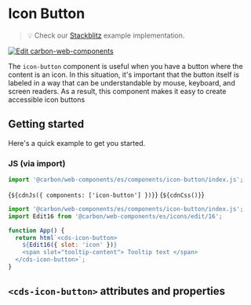 
<Meta of={IconButtonStories} />

# Icon Button

> 💡 Check our
> [Stackblitz](https://stackblitz.com/github/carbon-design-system/carbon-for-ibm-dotcom/tree/main/packages/web-components/examples/stackblitz/basic/components/icon-button)
> example implementation.

[![Edit carbon-web-components](https://developer.stackblitz.com/img/open_in_stackblitz.svg)](https://stackblitz.com/github/carbon-design-system/carbon-for-ibm-dotcom/tree/main/packages/carbon-web-components/examples/stackblitz/basic/components/icon-button)

The `icon-button` component is useful when you have a button where the content
is an icon. In this situation, it's important that the button itself is labeled
in a way that can be understandable by mouse, keyboard, and screen readers. As a
result, this component makes it easy to create accessible icon buttons

## Getting started

Here's a quick example to get you started.

### JS (via import)

```javascript
import '@carbon/web-components/es/components/icon-button/index.js';
```

<Markdown>{`${cdnJs({ components: ['icon-button'] })}`}</Markdown>
<Markdown>{`${cdnCss()}`}</Markdown>

```javascript
import '@carbon/web-components/es/components/icon-button/index.js';
import Edit16 from '@carbon/web-components/es/icons/edit/16';

function App() {
  return html`<cds-icon-button>
    ${Edit16({ slot: 'icon' })}
    <span slot="tooltip-content"> Tooltip text </span>
  </cds-icon-button>`;
}
```

## `<cds-icon-button>` attributes and properties

<ArgsTable of="cds-icon-button" />
